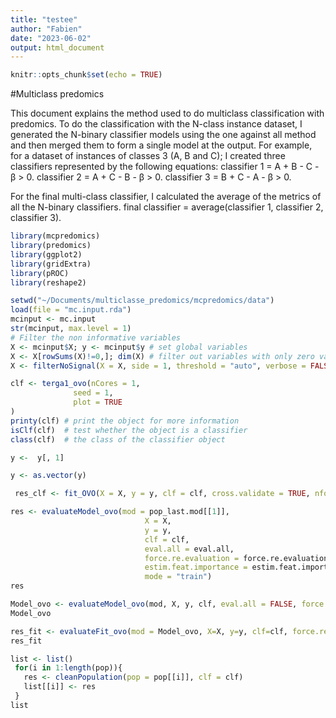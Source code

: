 ```yaml
---
title: "testee"
author: "Fabien"
date: "2023-06-02"
output: html_document
---
```


```r
knitr::opts_chunk$set(echo = TRUE)
```

#Multiclass predomics

This document explains the method used to do multiclass classification with predomics.
To do the classification with the N-class instance dataset, I generated the N-binary classifier models using the one against all method and then merged them to form a single model at the output. For example, for a dataset of instances of classes 3 (A, B and C); I created three classifiers represented by the following equations:
classifier 1 = A + B - C - β > 0.
classifier 2 = A + C - B - β > 0.
classifier 3 = B + C - A - β > 0.

For the final multi-class classifier, I calculated the average of the metrics of all the N-binary classifiers.
final classifier = average(classifier 1, classifier 2, classifier 3).



```r
library(mcpredomics)
library(predomics)
library(ggplot2)
library(gridExtra)
library(pROC)
library(reshape2)
```




```r
setwd("~/Documents/multiclasse_predomics/mcpredomics/data")
load(file = "mc.input.rda")
mcinput <- mc.input
str(mcinput, max.level = 1)
# Filter the non informative variables
X <- mcinput$X; y <- mcinput$y # set global variables
X <- X[rowSums(X)!=0,]; dim(X) # filter out variables with only zero values
X <- filterNoSignal(X = X, side = 1, threshold = "auto", verbose = FALSE); dim(X) 

```

```r
clf <- terga1_ovo(nCores = 1, 
              seed = 1, 
              plot = TRUE
)
printy(clf) # print the object for more information
isClf(clf)  # test whether the object is a classifier
class(clf)  # the class of the classifier object

```



```r
y <-  y[, 1]

y <- as.vector(y)
```

```r
 res_clf <- fit_OVO(X = X, y = y, clf = clf, cross.validate = TRUE, nfolds = 1); # class(res_clf
```


```r
res <- evaluateModel_ovo(mod = pop_last.mod[[1]],
                              X = X,
                              y = y,
                              clf = clf,
                              eval.all = eval.all,
                              force.re.evaluation = force.re.evaluation,
                              estim.feat.importance = estim.feat.importance,
                              mode = "train")
res
```







```r
Model_ovo <- evaluateModel_ovo(mod, X, y, clf, eval.all = FALSE, force.re.evaluation = FALSE, estim.feat.importance = FALSE, mode = 'train')
Model_ovo
```

```r
res_fit <- evaluateFit_ovo(mod = Model_ovo, X=X, y=y, clf=clf, force.re.evaluation = FALSE, mode = "train")
res_fit
```
```r
list <- list()
 for(i in 1:length(pop)){
   res <- cleanPopulation(pop = pop[[i]], clf = clf)
   list[[i]] <- res
 }
list
```


